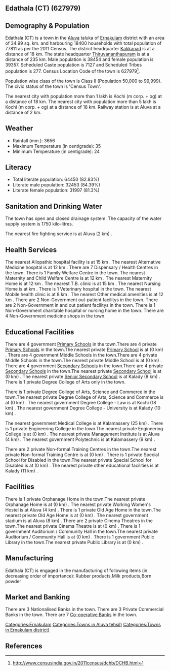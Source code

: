 {{Infobox settlement
| name=Edathala (CT)
| native_name=
| native_name_lang=
| other_name=
| nickname=
| settlement_type=Town
| image_skyline=
| image_alt=
| image_caption=
| pushpin_map=India Kerala
| pushpin_label_position=right
| pushpin_map_alt=
| pushpin_map_caption=Location in Kerala, India
| latd=
| latm=
| lats=
| latNS=
| longd=
| longm=
| longs=
| longEW=
| coordinates_display=inline,title
| subdivision_type=Country
| subdivision_name={{flag|India}}
| subdivision_type1=[[States and territories of India|State]]
| subdivision_name1=Kerala 
| subdivision_type2=[[List of districts of India|District]]
| subdivision_name2=Ernakulam
| subdivision_type3=Tahsil
| subdivision_name3=Aluva
| website=
| established_title=<!-- Established -->
| established_date=
| founder=
| named_for=
| government_type=
| governing_body=
| unit_pref=Metric
| area_footnotes=
| area_rank=
| area_total_km2=34.99
| elevation_footnotes=
| elevation_m=
| population_total=77811
| population_as_of=2011
| population_rank=
| population_density_km2=2223
| population_demonym=
| population_footnotes=
| demographics_type1=Languages=
| demographics1_title1=Official=
| demographics1_info1=[[Malayalam language|Malayalam]]
| timezone1=[[Indian Standard Time|IST]]
| utc_offset1==+5:30
| postal_code_type=[[Postal Index Number|PIN]]
| postal_code=
| area_code_type=Telephone code
| area_code=
| registration_plate=
| blank1_name_sec1=Nearest city
| blank1_info_sec1=[[Kochi (m corp. + og) ]]
| blank2_name_sec1=[[Human sex ratio|Sex ratio]]
| blank2_info_sec1=1023
| blank3_name_sec1=Literacy
| blank3_info_sec1=82.83%
| blank1_name_sec2=[[2011 Census of India|2011 census]] code
| blank1_info_sec2=627979
| footnotes=
}}

== Edathala (CT) (627979) ==

== Demography & Population ==

Edathala (CT) is a town in the [[Aluva]] taluka of [[Ernakulam]] district with an area of 34.99 sq. km. and harbouring 18400 households with total population of 77811 as per the 2011 Census. The district headquarter [[Kakkanad]] is at a distance of 18 km. The state headquarter [[Thiruvananthapuram]] is at a distance of 235 km. Male population is 38454 and female population is 39357. Scheduled Caste population is 7127 and Scheduled Tribes population is 277. Census Location Code of the town is 627979<ref>http://www.censusindia.gov.in/2011census/dchb/DCHB.html</ref>.

Population wise class of the town is Class II (Population 50,000 to 99,999).
The civic status of the town is 'Census Town'.

The nearest city with population more than 1 lakh is Kochi (m corp. + og)  at a distance of 18 km. The nearest city with population more than 5 lakh is Kochi (m corp. + og)  at a distance of 18 km. Railway station is at Aluva at a distance of 2 km.


== Weather ==  
* Rainfall (mm.): 3656 
* Maximum Temperature (in centigrade): 35
* Minimum Temperature (in centigrade): 24


== Literacy ==  
* Total literate population: 64450 (82.83%)
* Literate male population: 32453 (84.39%)
* Literate female population: 31997 (81.3%)


== Sanitation and Drinking Water ==  
The town has open and closed drainage system.
The capacity of the water supply system is 1750 kilo-litres.

The nearest fire fighting service is at Aluva (2 km) .


== Health Services ==
The nearest Allopathic hospital facility is at 15 km .
The nearest Alternative Medicine hospital is at 12 km .
There are 7 Dispensary / Health Centres in the town.
There is 1 Family Welfare Centre in the town.
The nearest Maternity and Child Welfare Centre is at 12 km .
The nearest Maternity Home is at 12 km .
The nearest T.B. clinic is at 15 km .
The nearest Nursing Home is at  km .
There is 1 Veterinary hospital in the town.
The nearest Mobile health clinic is at 8 km .
The nearest Other medical amenities is at 12 km .
There are 2 Non-Government out-patient facilitys in the town.
There are 2 Non-Government in and out patient facilitys in the town.
There is 1 Non-Government charitable hospital or nursing home in the town.
There are 4 Non-Government medicine shops in the town.


== Educational Facilities ==
There are 4 government [[Primary School]]s in the town.There are 4 private [[Primary School]]s in the town.The nearest private [[Primary School]] is at  (0 km) .
There are 4 government Middle Schools in the town.There are 4 private Middle Schools in the town.The nearest private Middle School is at  (0 km) .
There are 4 government [[Secondary School]]s in the town.There are 4 private [[Secondary School]]s in the town.The nearest private [[Secondary School]] is at  (0 km) .
The nearest private [[Senior Secondary School]] is at Kalady (8 km) .
There is 1 private Degree College of Arts only in the town. 
 
 
 
 
There is 1 private Degree College of Arts, Science and Commerce in the town.The nearest private Degree College of Arts, Science and Commerce is at  (0 km) .
The nearest government Degree College - Law is at Kochi (18 km) .
The nearest government Degree College - University is at Kalady (10 km) .
 
The nearest government Medical College is at Kalamassery (25 km) .
There is 1 private Engineering College in the town.The nearest private Engineering College is at  (0 km) .
The nearest private Management Institute is at Aluva (4 km) .
The nearest government Polytechnic is at Kalamassery (9 km) .
 
There are 2 private Non-formal Training Centres in the town.The nearest private Non-formal Training Centre is at  (0 km) .
There is 1 private Special School for Disabled in the town.The nearest private Special School for Disabled is at  (0 km) .
The nearest private other educational facilities is at Kalady (11 km) .


== Facilities ==
There is 1 private Orphanage Home in the town.The nearest private Orphanage Home is at  (0 km) .
The nearest private Working Women's Hostel is at Aluva (4 km) .
There is 1 private Old Age Home in the town.The nearest private Old Age Home is at  (0 km) .
The nearest government stadium is at Aluva (8 km) .
There are 2 private Cinema Theatres in the town.The nearest private Cinema Theatre is at  (0 km) .
There is 1 government Auditorium / Community Hall in the town.The nearest private Auditorium / Community Hall is at  (0 km) .
There is 1 government Public Library in the town.The nearest private Public Library is at  (0 km) .


== Manufacturing ==
Edathala (CT) is engaged in the manufacturing of following items (in decreasing order of importance): Rubber products,Milk products,Born powder


== Market and Banking ==
There are 3 Nationalised Banks in the town.
There are 3 Private Commercial Banks in the town.
There are 7 [[Co-operative Bank]]s in the town.




[[Categories:Ernakulam]]
[[Categories:Towns in Aluva tehsil)]]
[[Categories:Towns in Ernakulam district)]]


== References ==
{{Reflist}}


